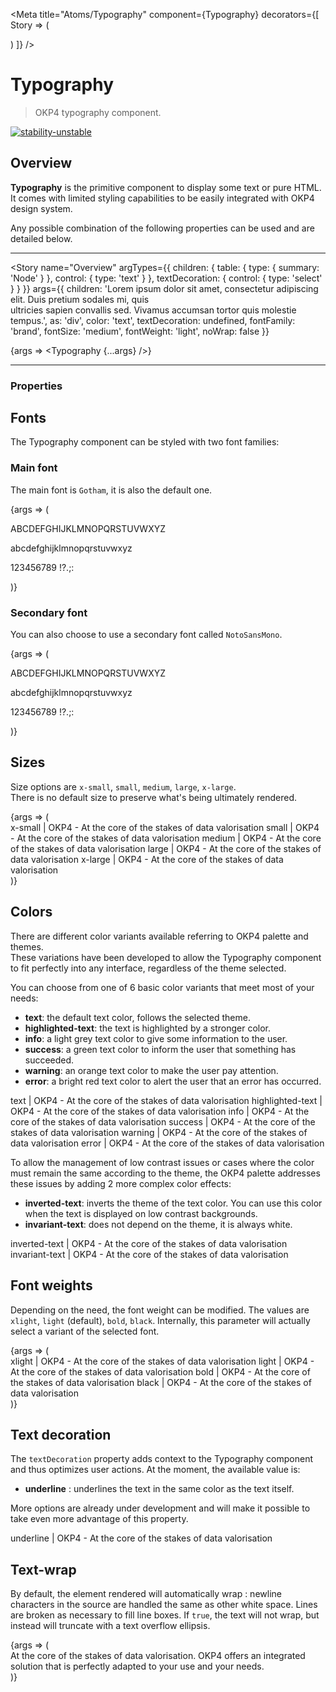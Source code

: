 
<Meta
  title="Atoms/Typography"
  component={Typography}
  decorators={[
    Story => (
      <ThemeProvider>
        <div className="story-theme-switcher">
          <ThemeSwitcher />
        </div>
        <div className="component-story-main">
          <Story />
        </div>
      </ThemeProvider>
    )
  ]}
/>

# Typography

> OKP4 typography component.

[![stability-unstable](https://img.shields.io/badge/stability-unstable-yellow.svg)](https://github.com/emersion/stability-badges#unstable)

## Overview

**Typography** is the primitive component to display some text or pure HTML. It comes with limited styling capabilities to be easily integrated with OKP4 design system.

Any possible combination of the following properties can be used and are detailed below.

---

<Story
  name="Overview"
  argTypes={{
    children: {
      table: {
        type: { summary: 'Node' }
      },
      control: {
        type: 'text'
      }
    },
    textDecoration: {
      control: {
        type: 'select'
      }
    }
  }}
  args={{
    children:
      'Lorem ipsum dolor sit amet, consectetur adipiscing elit. Duis pretium sodales mi, quis\
      ultricies sapien convallis sed. Vivamus accumsan tortor quis molestie tempus.',
    as: 'div',
    color: 'text',
    textDecoration: undefined,
    fontFamily: 'brand',
    fontSize: 'medium',
    fontWeight: 'light',
    noWrap: false
  }}
>
  {args => <Typography {...args} />}
</Story>

---

### Properties

<ArgsTable story="Overview" />

## Fonts

The Typography component can be styled with two font families:

### Main font

The main font is `Gotham`, it is also the default one.

<Canvas>
  <Story name="Main font">
    {args => (
      <Typography as="div" fontFamily="brand" fontSize="medium">
        <p>ABCDEFGHIJKLMNOPQRSTUVWXYZ</p>
        <p>abcdefghijklmnopqrstuvwxyz</p>
        <p>123456789 !?.;:</p>
      </Typography>
    )}
  </Story>
</Canvas>

### Secondary font

You can also choose to use a secondary font called `NotoSansMono`.

<Canvas>
  <Story name="Secondary font">
    {args => (
      <Typography as="div" fontFamily="secondary" fontSize="medium">
        <p>ABCDEFGHIJKLMNOPQRSTUVWXYZ</p>
        <p>abcdefghijklmnopqrstuvwxyz</p>
        <p>123456789 !?.;:</p>
      </Typography>
    )}
  </Story>
</Canvas>

## Sizes

Size options are `x-small`, `small`, `medium`, `large`, `x-large`.  
There is no default size to preserve what's being ultimately rendered.

<Canvas>
  <Story name="Sizes">
    {args => (
      <div
        style={{
          display: 'flex',
          flexDirection: 'column',
          gap: '10px'
        }}
      >
        <Typography as="div" fontSize="x-small" fontFamily="brand">
          x-small | OKP4 - At the core of the stakes of data valorisation
        </Typography>
        <Typography as="div" fontSize="small" fontFamily="brand">
          small | OKP4 - At the core of the stakes of data valorisation
        </Typography>
        <Typography as="div" fontSize="medium" fontFamily="brand">
          medium | OKP4 - At the core of the stakes of data valorisation
        </Typography>
        <Typography as="div" fontSize="large" fontFamily="brand">
          large | OKP4 - At the core of the stakes of data valorisation
        </Typography>
        <Typography as="div" fontSize="x-large" fontFamily="brand">
          x-large | OKP4 - At the core of the stakes of data valorisation
        </Typography>
      </div>
    )}
  </Story>
</Canvas>

## Colors

There are different color variants available referring to OKP4 palette and themes.  
These variations have been developed to allow the Typography component to fit perfectly into any interface, regardless of the theme selected.

You can choose from one of 6 basic color variants that meet most of your needs:

- **text**: the default text color, follows the selected theme.
- **highlighted-text**: the text is highlighted by a stronger color.
- **info**: a light grey text color to give some information to the user.
- **success**: a green text color to inform the user that something has succeeded.
- **warning**: an orange text color to make the user pay attention.
- **error**: a bright red text color to alert the user that an error has occurred.

<Canvas>
  <Story name="Basic colors">
    <div
      style={{
        display: 'flex',
        flexDirection: 'column',
        padding: '20px',
        gap: '20px'
      }}
    >
      <Typography as="div" color="text" fontFamily="brand" fontSize="medium">
        text | OKP4 - At the core of the stakes of data valorisation
      </Typography>
      <Typography as="div" color="highlighted-text" fontFamily="brand" fontSize="medium">
        highlighted-text | OKP4 - At the core of the stakes of data valorisation
      </Typography>
      <Typography as="div" color="info" fontFamily="brand" fontSize="medium">
        info | OKP4 - At the core of the stakes of data valorisation
      </Typography>
      <Typography as="div" color="success" fontFamily="brand" fontSize="medium">
        success | OKP4 - At the core of the stakes of data valorisation
      </Typography>
      <Typography as="div" color="warning" fontFamily="brand" fontSize="medium">
        warning | OKP4 - At the core of the stakes of data valorisation
      </Typography>
      <Typography as="div" color="error" fontFamily="brand" fontSize="medium">
        error | OKP4 - At the core of the stakes of data valorisation
      </Typography>
    </div>
  </Story>
</Canvas>

To allow the management of low contrast issues or cases where the color must remain the same according to
the theme, the OKP4 palette addresses these issues by adding 2 more complex color effects:

- **inverted-text**: inverts the theme of the text color. You can use this color when the text is displayed on low contrast backgrounds.
- **invariant-text**: does not depend on the theme, it is always white.

<Canvas>
  <Story name="Specific colors">
    <div
      className="high-contrast-component-background"
      style={{
        display: 'flex',
        flexDirection: 'column',
        padding: '20px',
        gap: '20px'
      }}
    >
      <Typography as="div" color="inverted-text" fontFamily="brand" fontSize="medium">
        inverted-text | OKP4 - At the core of the stakes of data valorisation
      </Typography>
      <Typography as="div" color="invariant-text" fontFamily="brand" fontSize="medium">
        invariant-text | OKP4 - At the core of the stakes of data valorisation
      </Typography>
    </div>
  </Story>
</Canvas>

## Font weights

Depending on the need, the font weight can be modified. The values are `xlight`, `light` (default), `bold`, `black`.
Internally, this parameter will actually select a variant of the selected font.

<Canvas>
  <Story name="Font weight">
    {args => (
      <div
        style={{
          display: 'flex',
          flexDirection: 'column',
          gap: '10px'
        }}
      >
        <Typography as="div" fontWeight="xlight" fontFamily="brand" fontSize="medium">
          xlight | OKP4 - At the core of the stakes of data valorisation
        </Typography>
        <Typography as="div" fontWeight="light" fontFamily="brand" fontSize="medium">
          light | OKP4 - At the core of the stakes of data valorisation
        </Typography>
        <Typography as="div" fontWeight="bold" fontFamily="brand" fontSize="medium">
          bold | OKP4 - At the core of the stakes of data valorisation
        </Typography>
        <Typography as="div" fontWeight="black" fontFamily="brand" fontSize="medium">
          black | OKP4 - At the core of the stakes of data valorisation
        </Typography>
      </div>
    )}
  </Story>
</Canvas>

## Text decoration

The `textDecoration` property adds context to the Typography component and thus optimizes user actions.
At the moment, the available value is:

- **underline** : underlines the text in the same color as the text itself.

More options are already under development and will make it possible to take even more advantage of this property.

<Canvas>
  <Story name="Text decoration">
    <div>
      <Typography as="div" textDecoration="underline">
        underline | OKP4 - At the core of the stakes of data valorisation
      </Typography>
    </div>
  </Story>
</Canvas>

## Text-wrap

By default, the element rendered will automatically wrap : newline characters in the source are handled the same as other white space. Lines are broken as necessary to fill line boxes.
If `true`, the text will not wrap, but instead will truncate with a text overflow ellipsis.

<Canvas>
  <Story name="Text wrap">
    {args => (
      <div>
        <Typography as="div" fontWeight="light" fontFamily="brand" fontSize="medium" noWrap={true}>
          At the core of the stakes of data valorisation. OKP4 offers an integrated solution that is
          perfectly adapted to your use and your needs.
        </Typography>
      </div>
    )}
  </Story>
</Canvas>

